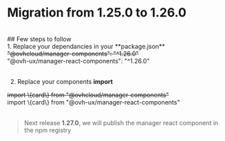 
<Meta title="Manager React Components/What's new/Migration guides/1.25.0 to 1.26.0" />

# Migration from 1.25.0 to 1.26.0

<br />
## Few steps to follow

<br />
1. Replace your dependancies in your **package.json**

<div>
  <strike>"@ovhcloud/manager-components": "^1.26.0"</strike>
</div>
<div>"@ovh-ux/manager-react-components": "^1.26.0"</div>
<br />

2. Replace your components **import**

<div>
  <strike>import \{card\} from  "@ovhcloud/manager-components"</strike>
</div>
<div>import \{card\} from "@ovh-ux/manager-react-components"</div>
<br />

> Next release **1.27.0**, we will publish the manager react component in the npm registry
